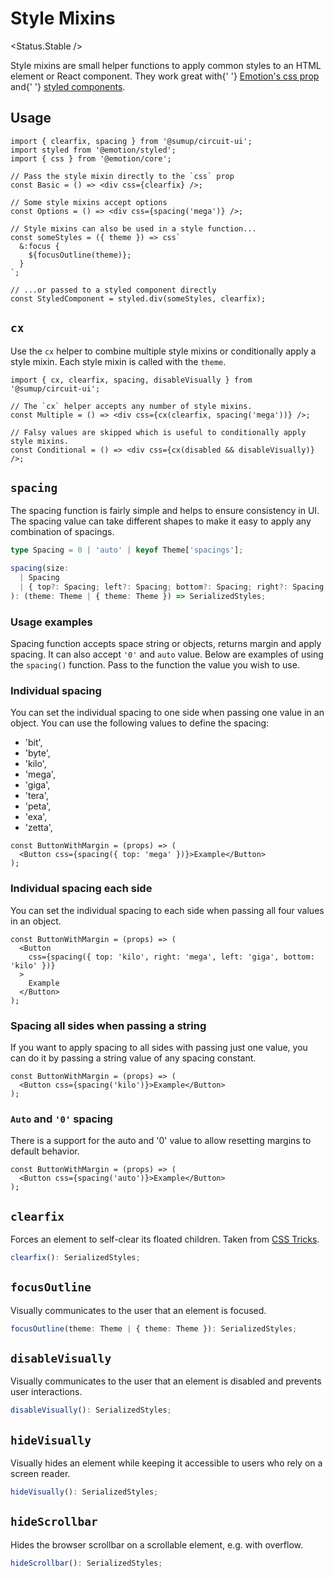 
# Style Mixins

<Status.Stable />

<Intro>
  Style mixins are small helper functions to apply common styles to an HTML
  element or React component. They work great with{' '}
  <a href="https://emotion.sh/docs/css-prop">Emotion's css prop</a> and{' '}
  <a href="https://emotion.sh/docs/styled">styled components</a>.
</Intro>

## Usage

```tsx
import { clearfix, spacing } from '@sumup/circuit-ui';
import styled from '@emotion/styled';
import { css } from '@emotion/core';

// Pass the style mixin directly to the `css` prop
const Basic = () => <div css={clearfix} />;

// Some style mixins accept options
const Options = () => <div css={spacing('mega')} />;

// Style mixins can also be used in a style function...
const someStyles = ({ theme }) => css`
  &:focus {
    ${focusOutline(theme)};
  }
`;

// ...or passed to a styled component directly
const StyledComponent = styled.div(someStyles, clearfix);
```

## `cx`

Use the `cx` helper to combine multiple style mixins or conditionally apply a style mixin. Each style mixin is called with the `theme`.

```tsx
import { cx, clearfix, spacing, disableVisually } from '@sumup/circuit-ui';

// The `cx` helper accepts any number of style mixins.
const Multiple = () => <div css={cx(clearfix, spacing('mega'))} />;

// Falsy values are skipped which is useful to conditionally apply style mixins.
const Conditional = () => <div css={cx(disabled && disableVisually)} />;
```

## `spacing`

The spacing function is fairly simple and helps to ensure consistency in UI.
The spacing value can take different shapes to make it easy to apply any combination of spacings.

```ts
type Spacing = 0 | 'auto' | keyof Theme['spacings'];

spacing(size:
  | Spacing
  | { top?: Spacing; left?: Spacing; bottom?: Spacing; right?: Spacing }
): (theme: Theme | { theme: Theme }) => SerializedStyles;
```

### Usage examples

Spacing function accepts space string or objects, returns margin and apply spacing. It can also accept `'0'` and `auto` value.
Below are examples of using the `spacing()` function. Pass to the function the value you wish to use.

### Individual spacing

You can set the individual spacing to one side when passing one value in an object. You can use the following values to define the spacing:

- 'bit',
- 'byte',
- 'kilo',
- 'mega',
- 'giga',
- 'tera',
- 'peta',
- 'exa',
- 'zetta',

```tsx
const ButtonWithMargin = (props) => (
  <Button css={spacing({ top: 'mega' })}>Example</Button>
);
```

<Story id="advanced-style-mixins--individual-spacing-one-side" />

### Individual spacing each side

You can set the individual spacing to each side when passing all four values in an object.

```tsx
const ButtonWithMargin = (props) => (
  <Button
    css={spacing({ top: 'kilo', right: 'mega', left: 'giga', bottom: 'kilo' })}
  >
    Example
  </Button>
);
```

<Story id="advanced-style-mixins--individual-spacing-each-side" />

### Spacing all sides when passing a string

If you want to apply spacing to all sides with passing just one value, you can do it by passing a string value of any spacing constant.

```tsx
const ButtonWithMargin = (props) => (
  <Button css={spacing('kilo')}>Example</Button>
);
```

<Story id="advanced-style-mixins--spacing-all-sides" />

### `Auto` and `'0'` spacing

There is a support for the auto and '0' value to allow resetting margins to default behavior.

```tsx
const ButtonWithMargin = (props) => (
  <Button css={spacing('auto')}>Example</Button>
);
```

<Story id="advanced-style-mixins--auto-and-0-spacing" />

## `clearfix`

Forces an element to self-clear its floated children. Taken from [CSS Tricks](https://css-tricks.com/clearfix-a-lesson-in-web-development-evolution/).

```ts
clearfix(): SerializedStyles;
```

<Story id="advanced-style-mixins--clearfix" />

## `focusOutline`

Visually communicates to the user that an element is focused.

```ts
focusOutline(theme: Theme | { theme: Theme }): SerializedStyles;
```

<Story id="advanced-style-mixins--focus-outline" />

## `disableVisually`

Visually communicates to the user that an element is disabled and prevents user interactions.

```ts
disableVisually(): SerializedStyles;
```

<Story id="advanced-style-mixins--disable-visually" />

## `hideVisually`

Visually hides an element while keeping it accessible to users who rely on a screen reader.

```ts
hideVisually(): SerializedStyles;
```

<Story id="advanced-style-mixins--hide-visually" />

## `hideScrollbar`

Hides the browser scrollbar on a scrollable element, e.g. with overflow.

```ts
hideScrollbar(): SerializedStyles;
```

<Story id="advanced-style-mixins--hide-scrollbar" />
